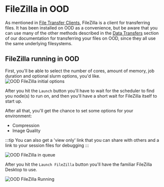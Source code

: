 # FileZilla in OOD

As mentioned in [File Transfer Clients](../03_storage/03_data_transfers.md#file-transfer-clients), FileZilla is a client for transferring files.  It has been installed on OOD as a convenience, but be aware that you can use many of the other methods described in the [Data Transfers](../03_storage/03_data_transfers.md) section of our documentation for transferring your files on OOD, since they all use the same underlying filesystems.

## FileZilla running in OOD

First, you'll be able to select the number of cores, amount of memory, job duration and optional slurm options, you'd like.
![OOD FileZilla initial options](./static/ood_filezilla_init_options.png)

After you hit the `Launch` button you'll have to wait for the scheduler to find you node(s) to run on, and then you'll have a short wait for FileZilla itself to start up.<br />

After all that, you'll get the chance to set some options for your environment:
-   Compression
-   Image Quality

:::tip
You can also get a 'view only' link that you can share with others and a link to your session files for debugging
:::

![OOD FileZilla in queue](./static/ood_filezilla_startup.png)

After you hit the `Launch FileZilla` button you'll have the familiar FileZilla Desktop to use.

![OOD FileZilla Running](./static/ood_filezilla_running.png)